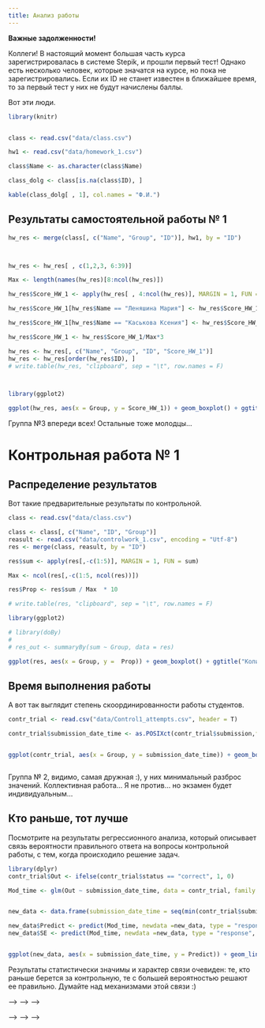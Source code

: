 ```yaml
---
title: Анализ работы
---
```


**Важные задолженности!**

Коллеги! В настоящий момент большая часть курса зарегистрировалась в системе Stepik, и прошли первый тест! Однако есть несколько человек, которые значатся на курсе, но пока не зарегистрировались. Если их ID не станет известен в ближайшее время, то за первый тест у них не будут начислены баллы. 

Вот эти люди.

```r
library(knitr)


class <- read.csv("data/class.csv")

hw1 <- read.csv("data/homework_1.csv")

class$Name <- as.character(class$Name)

class_dolg <- class[is.na(class$ID), ]

kable(class_dolg[ , 1], col.names = "Ф.И.")
```

## Результаты самостоятельной работы № 1

```r
hw_res <- merge(class[, c("Name", "Group", "ID")], hw1, by = "ID")



hw_res <- hw_res[ , c(1,2,3, 6:39)]

Max <- length(names(hw_res)[8:ncol(hw_res)])

hw_res$Score_HW_1 <- apply(hw_res[ , 4:ncol(hw_res)], MARGIN = 1, FUN = sum)

hw_res$Score_HW_1[hw_res$Name == "Леняшина Мария"] <- hw_res$Score_HW_1[hw_res$Name == "Леняшина Мария"] + 1 

hw_res$Score_HW_1[hw_res$Name == "Каськова Ксения"] <- hw_res$Score_HW_1[hw_res$Name == "Каськова Ксения"] + 4 

hw_res$Score_HW_1 <- hw_res$Score_HW_1/Max*3

hw_res <- hw_res[, c("Name", "Group", "ID", "Score_HW_1")]
hw_res <- hw_res[order(hw_res$ID), ]
# write.table(hw_res, "clipboard", sep = "\t", row.names = F)



library(ggplot2)

ggplot(hw_res, aes(x = Group, y = Score_HW_1)) + geom_boxplot() + ggtitle("Количесвто баллов по каждой группе") + labs(x = "Группа", y = "Итоговые баллы") + geom_hline(yintercept = 3)


```

Группа №3 впереди всех! Остальные тоже молодцы...  






# Контрольная работа № 1

## Распределение результатов

Вот такие предварительные результаты по контрольной.


```r
class <- read.csv("data/class.csv")

class <- class[, c("Name", "ID", "Group")]
reasult <- read.csv("data/controlwork_1.csv", encoding = "Utf-8")
res <- merge(class, reasult, by = "ID")

res$sum <- apply(res[,-c(1:5)], MARGIN = 1, FUN = sum)

Max <- ncol(res[,-c(1:5, ncol(res))])

res$Prop <- res$sum / Max  * 10

# write.table(res, "clipboard", sep = "\t", row.names = F)

library(ggplot2)

# library(doBy)
#
# res_out <- summaryBy(sum ~ Group, data = res)

ggplot(res, aes(x = Group, y =  Prop)) + geom_boxplot() + ggtitle("Количесвто баллов по каждой группе") + labs(x = "Группа", y = "Итоговые баллы") + geom_hline(yintercept = 3)


```




## Время выполнения работы

А вот так выглядит степень скоординированности работы студентов.

```r
contr_trial <- read.csv("data/Control1_attempts.csv", header = T)

contr_trial$submission_date_time <- as.POSIXct(contr_trial$submission,format = "%d-%m %H:%M")


ggplot(contr_trial, aes(x = Group, y = submission_date_time)) + geom_boxplot() + labs(x = "Группа", y = "Час, когда начали работу")



```



Группа № 2, видимо, самая дружная :), у них минимальный разброс значений. Коллективная работа... Я не против... но экзамен будет индивидуальным...  

## Кто раньше, тот лучше

Посмотрите на результаты регрессионного анализа, который описывает связь вероятности правильного ответа на вопросы контрольной работы, с тем, когда происходило решение задач. 

```r
library(dplyr)
contr_trial$Out <- ifelse(contr_trial$status == "correct", 1, 0)

Mod_time <- glm(Out ~ submission_date_time, data = contr_trial, family = "binomial")


new_data <- data.frame(submission_date_time = seq(min(contr_trial$submission_date_time, na.rm = T), max(contr_trial$submission_date_time, na.rm = T), length.out = 100))

new_data$Predict <- predict(Mod_time, newdata =new_data, type = "response", se.fit = T)$fit
new_data$SE <- predict(Mod_time, newdata =new_data, type = "response", se.fit = T)$se.fit


ggplot(new_data, aes(x = submission_date_time, y = Predict)) + geom_line(color = "blue", size = 2) + geom_ribbon(aes(ymin = Predict - 1.96*SE, ymax = Predict + 1.96*SE), alpha = 0.2) + labs(x = "Время решеня задачи", y = "Вероятность правильного решения")


```


Результаты статистически значимы и характер связи очевиден: те, кто раньше берется за контрольную, те с большей вероятностью решают ее правильно. Думайте над механизмами этой связи :)





<!-- <!-- ```{r} --> -->
<!-- <!-- cheat <- read.csv("data/Control_work_1_cheating.csv") --> -->
<!-- <!-- cheat_res <- merge(class, cheat) --> -->

<!-- <!-- cheat_res <- cheat_res[cheat_res$lesson_id %in% c(179985, 180749),] --> -->
<!-- <!-- ggplot(cheat_res, aes(x = as.factor(Group), y = cheat )) + geom_boxplot() --> -->
<!-- <!-- ``` --> -->

<!-- ## Трудность вопросов -->

<!-- А вот так выглядит распределение по количеству верных ответов на вопросы  -->

<!-- ```{r, echo=FALSE} -->
<!-- res_Q <- apply(res[,-c(1:8)], MARGIN = 2, FUN = sum)[1:22] -->

<!-- res_Q <- res_Q[order(res_Q)] -->
<!-- answers <- data.frame(Question = names(res_Q), Prop_TRUE = res_Q/nrow(res) *100) -->

<!-- answers <- answers[order(answers$Prop_TRUE),] -->

<!-- answers$Goodness <- ifelse(answers$Prop_TRUE < median(answers$Prop_TRUE), "Плохой вопрос", "Хороший вопрос") -->

<!-- ggplot(answers, aes(y=Prop_TRUE, x = Question)) + geom_col(aes(fill= Goodness)) + coord_flip() + scale_fill_manual(values = c("red", "green")) + labs(fill = "", x = "Вопрос", y = "% Правильных ответов") -->


<!-- ``` -->



<!-- # Домашняя работа № 1 -->

<!-- ## Распределение результатов по группам -->

<!-- ```{r, echo=FALSE} -->
<!-- class <- read.csv("data/class.csv") -->
<!-- reasult_hw <- read.csv("data/Home_work_1.csv", encoding = "Utf-8") -->
<!-- res <- merge(class, reasult_hw) -->
<!-- res$sum <- apply(res[,-c(1:7)], MARGIN = 1, FUN = sum) -->
<!-- res$Prop <- res$sum / ncol(res[,-c(1:8)]) * 100    -->

<!-- ggplot(res, aes(x = factor(Group), y = Prop)) + geom_boxplot() + labs(x = "Группа", y = "Доля правильных ответов") + geom_hline(yintercept = c(49, 60, 80)) -->


<!-- ``` -->


<!-- Замечательные результаты! Большинство получили пятерки. Это радует...  -->

<!-- Не раслабляйтесь, второе домашнее задание уже открыто. -->





<!-- # Домашняя работа № 2 -->

<!-- ## Распределение результатов по группам -->

<!-- ```{r, echo=FALSE} -->
<!-- class <- read.csv("data/class.csv") -->
<!-- reasult_hw <- read.csv("data/Home_work_2.csv", encoding = "Utf-8") -->
<!-- res <- merge(class, reasult_hw) -->
<!-- res$sum <- apply(res[,-c(1:7)], MARGIN = 1, FUN = sum) -->
<!-- res$Prop <- res$sum / ncol(res[,-c(1:8)]) * 100    -->

<!-- ggplot(res, aes(x = factor(Group), y = Prop)) + geom_boxplot() + labs(x = "Группа", y = "Доля правильных ответов") + geom_hline(yintercept = c(49, 60, 80)) -->


<!-- ``` -->


<!-- Отлично! Почти все получили пятерки...  -->

<!-- Уже боюсь вас на экзамене :) -->

<!-- Не раслабляйтесь, третье домашнее задание уже открыто. -->



<!-- # Контрольная работа № 2 -->

<!-- ## Распределение результатов -->


<!-- ```{r, echo=FALSE} -->
<!-- class <- read.csv("data/class.csv") -->
<!-- reasult <- read.csv("data/Control_work_2.csv", encoding = "Utf-8") -->
<!-- res <- merge(class, reasult) -->
<!-- res$sum <- apply(res[,-c(1:8)], MARGIN = 1, FUN = sum) -->
<!-- res$Prop <- res$sum / ncol(res[,-c(1:8)]) * 100    -->

<!-- library(ggplot2)  -->

<!-- # library(doBy) -->
<!-- #  -->
<!-- # res_out <- summaryBy(sum ~ Group, data = res) -->

<!-- ggplot(res, aes(x = Prop)) + geom_histogram(fill = "blue", color = "black", binwidth = 10) + labs(x = "Процент правильных ответов") + geom_vline(xintercept = 49) + geom_text(aes(x = 60, y = 40, label = "Зачет")) -->

<!-- ``` -->

<!-- По-моему, стало заметно лучше, чем в предыдущий раз. Странно... работа, по-моему, сложнее. Впрочем, см. ниже оценку времени выхода в эфир. -->




<!-- А вот так выглядит распределение по группам. Горизотальные линии отделяют тройку (50-60%), четверку (60-80%) и пятерку (более 80%). Соотношние между группами не изменилось, но зато резко упала дисперсия, что тоже хорошо. -->


<!-- ```{r, echo=FALSE} -->
<!-- ggplot(res, aes(x = factor(Group), y = Prop)) + geom_boxplot() + labs(x = "Группа", y = "Количество правильных ответов") + geom_hline(yintercept = c(49, 60, 80)) -->

<!-- ``` -->


<!-- ## Распределение оценок на контрольной №2 -->

<!-- ```{r, echo=FALSE} -->
<!-- res$credit[res$Prop >= 80] <- 5 -->

<!-- res$credit[res$Prop < 80 & res$Prop >= 60 ] <- 4 -->

<!-- res$credit[res$Prop < 60 & res$Prop >= 50 ] <- 3 -->

<!-- res$credit[res$Prop < 50 ] <- 2 -->

<!-- credits <- as.data.frame(table(res$credit)) -->
<!-- names(credits) <- c("Оценка", "Количество студентов") -->
<!-- library(knitr) -->
<!-- kable (credits, align = "cc") -->

<!-- ``` -->



<!-- ## Время выполнения работы -->


<!-- ```{r, echo=FALSE} -->
<!-- time <- read.csv("data/Control_work_2_time.csv") -->
<!-- time_res <- merge(class, time) -->

<!-- time_res$start_date <- format(time_res$start_date,format = "%Y-%m-%d %H:%M:%S" ) -->

<!-- time_res$start_date <- strptime(time_res$start_date, format ="%Y-%m-%d %H:%M:%S"  ) -->

<!-- time_res$start_H <- as.numeric(format(time_res$start_date, "%H")) + as.numeric(format(time_res$start_date, "%M"))/60  -->


<!-- ggplot(time_res, aes(x = as.factor(Group), y = start_H)) + geom_boxplot() + labs(x = "Группа", y = "Час, когда начали работу") -->


<!-- ``` -->


<!-- Ух, как все скоординировались-то! :)  -->

<!-- Коллективный разум - это круто!  -->

<!-- Но не забывайте, что **на экзамене придется отдуваться в идивидуальном порядке**... -->


<!-- ## Трудность вопросов -->

<!-- А вот так выглядит распределение по количеству верных ответов на вопросы  -->

<!-- ```{r, echo=FALSE} -->
<!-- res_Q <- apply(res[,-c(1:8)], MARGIN = 2, FUN = sum)[1:25] -->

<!-- res_Q <- res_Q[order(res_Q)] -->
<!-- answers <- data.frame(Question = names(res_Q), Prop_TRUE = res_Q/nrow(res) *100) -->

<!-- answers <- answers[order(answers$Prop_TRUE),] -->

<!-- answers$Goodness <- ifelse(answers$Prop_TRUE < median(answers$Prop_TRUE), "Плохой вопрос", "Хороший вопрос") -->

<!-- ggplot(answers, aes(y=Prop_TRUE, x = Question)) + geom_col(aes(fill= Goodness)) + coord_flip() + scale_fill_manual(values = c("red", "green")) + labs(fill = "", x = "Вопрос", y = "% Правильных ответов") -->


<!-- ``` -->



<!-- # Домашняя работа № 3 -->

<!-- ## Распределение результатов по группам -->

<!-- ```{r, echo=FALSE} -->
<!-- class <- read.csv("data/class.csv") -->
<!-- reasult_hw <- read.csv("data/Home_work_3.csv", encoding = "Utf-8") -->
<!-- res <- merge(class, reasult_hw) -->
<!-- res$sum <- apply(res[,-c(1:7)], MARGIN = 1, FUN = sum) -->
<!-- res$Prop <- res$sum / sum(reasult_hw[1, -c(1:3)]) * 100    -->

<!-- ggplot(res, aes(x = factor(Group), y = Prop)) + geom_boxplot() + labs(x = "Группа", y = "Доля правильных ответов") + geom_hline(yintercept = c(49, 60, 80)) -->


<!-- ``` -->


<!-- # Финальные результаты по Домашним работам и по Контрольным -->

<!-- ```{r, echo=FALSE} -->
<!-- class <- read.csv("data/class.csv") -->
<!-- reasult_hw1 <- read.csv("data/Home_work_1.csv", encoding = "Utf-8") -->
<!-- reasult_hw2 <- read.csv("data/Home_work_2.csv", encoding = "Utf-8") -->
<!-- reasult_hw3 <- read.csv("data/Home_work_3.csv", encoding = "Utf-8") -->


<!-- reasult_contr1 <- read.csv("data/Control_work_1.csv", encoding = "Utf-8") -->
<!-- reasult_contr2 <- read.csv("data/Control_work_2.csv", encoding = "Utf-8") -->



<!-- tmp <- merge(reasult_hw1, reasult_hw2[,-c(2:3)], by = c("user_id")) -->
<!-- all_hw <- merge(tmp,reasult_hw3[,-c(2:3)], by = c("user_id")) -->

<!-- Total_sum_hw <- sum(all_hw[all_hw$user_id == 28414308, ][1, -c(1:3)]) -->

<!-- all_hw$sum <- apply(all_hw[,-c(1:3)], MARGIN = 1, FUN = sum) -->


<!-- all_contr <- merge(reasult_contr1, reasult_contr2[,-c(2:3)], by = c("user_id")) -->


<!-- Total_sum_contr <- sum(as.numeric(all_contr[all_contr$user_id == 28414308, ][-c(1:3)])) -->

<!-- all_contr$sum <- apply(all_contr[,-c(1:3)], MARGIN = 1, FUN = sum) -->


<!-- res_hw <- merge(class, all_hw[,c("user_id", "last_name", "first_name", "sum")]) -->

<!-- res_contr <- merge(class, all_contr[,c("user_id", "last_name", "first_name", "sum")]) -->

<!-- res <- merge(res_hw, res_contr, by = c("user_id")) -->

<!-- result_total <- data.frame(Name = paste(res$Last_name.x, " ", res$First_name.x), Group = res$Group.x,  Sum_Contr = res$sum.y, Sum_HW = round(res$sum.x)) -->



<!-- result_total <- result_total[!is.na(result_total$Group), ]  -->


<!-- result_total <- result_total[order(result_total$Group), ] -->



<!-- sem_fin <- read.csv("data/Seminars_2018_final.csv", header = TRUE) -->

<!-- sem_fin_2 <- data.frame(Name = paste(sem_fin$Last_name," ",sem_fin$First_name), Seminar_score = sem_fin$Score*3) -->


<!-- result_total <- merge(result_total, sem_fin_2) -->

<!-- result_total$Sum_Contr <- round(result_total$Sum_Contr/49*100) -->
<!-- result_total$Sum_HW <- round(result_total$Sum_HW/77*100) -->



<!-- #  -->
<!-- # kable(result_total, col.names = c("Ф. И.", "Группа", "Контрольные (макс. 49)", "Самостоятельные (макс.77)"), align = "lccc", row.names = FALSE) -->


<!-- kable(result_total, col.names = c("Ф. И.", "Группа", "Контрольные %", "Самостоятельные %", "Надбавка за семинары"), align = "lcccc", row.names = FALSE) -->

<!-- ``` -->



<!-- # Файл с оценками за самостоятельные работы и контрольные работы -->

<!-- - [Оценки](data/all_credits.xlsx) -->






